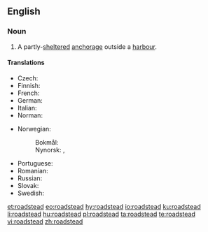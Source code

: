 ==English==
{{wikipedia}}

===Noun===
{{en-noun}}

# {{context|nautical|lang=en}} A partly-[[sheltered]] [[anchorage]] outside a [[harbour]].

====Translations====
{{trans-top|partly-sheltered anchorage outside a harbour}}
* Czech: {{t+|cs|rejda|f}}
* Finnish: {{t+|fi|reti}}
* French: {{t+|fr|rade}}
* German: {{t+|de|Reede}}
* Italian: {{t+|it|rada|f}}
* Norman: {{t|nrf|rade|f}}
{{trans-mid}}
* Norwegian:
*: Bokmål: {{t+|nb|red|m}}
*: Nynorsk: {{t|nn|red|m}}, {{t|nn|rei|f}}
* Portuguese: {{t|pt|angra|f}}
* Romanian: {{t+|ro|radă|f}}
* Russian: {{t+|ru|рейд}}
* Slovak: {{t|sk|rejda|f}}
* Swedish: {{t+|sv|redd}}
{{trans-bottom}}

[[et:roadstead]]
[[eo:roadstead]]
[[hy:roadstead]]
[[io:roadstead]]
[[ku:roadstead]]
[[li:roadstead]]
[[hu:roadstead]]
[[pl:roadstead]]
[[ta:roadstead]]
[[te:roadstead]]
[[vi:roadstead]]
[[zh:roadstead]]